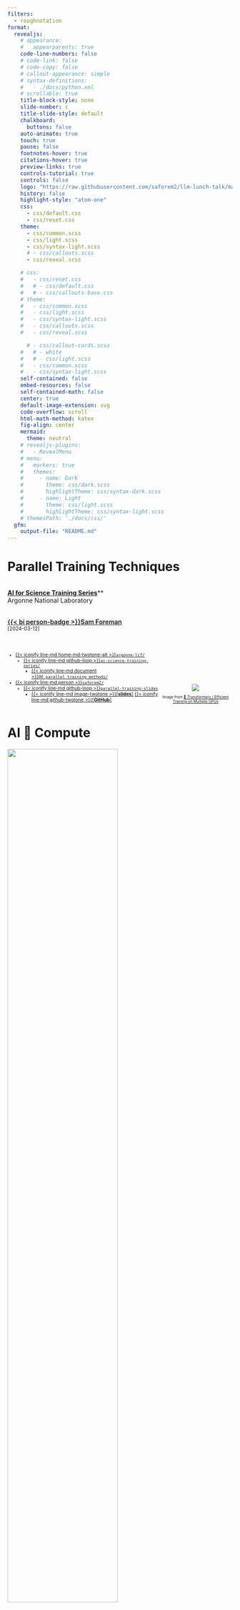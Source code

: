 ```yaml
---
filters:
  - roughnotation
format:
  revealjs:
    # appearance:
    #   appearparents: true
    code-line-numbers: false
    # code-link: false
    # code-copy: false
    # callout-appearance: simple
    # syntax-definitions:
    #   - ./docs/python.xml
    # scrollable: true
    title-block-style: none
    slide-number: c
    title-slide-style: default
    chalkboard:
      buttons: false
    auto-animate: true
    touch: true
    pause: false
    footnotes-hover: true
    citations-hover: true
    preview-links: true
    controls-tutorial: true
    controls: false
    logo: "https://raw.githubusercontent.com/saforem2/llm-lunch-talk/main/docs/assets/anl.svg"
    history: false
    highlight-style: "atom-one"
    css:
      - css/default.css
      - css/reset.css
    theme:
      - css/common.scss
      - css/light.scss
      - css/syntax-light.scss
      # - css/callouts.scss
      - css/reveal.scss

    # css:
    #   - css/reset.css
    #   # - css/default.css
    #   # - css/callouts-base.css
    # theme:
    #   - css/common.scss
    #   - css/light.scss
    #   - css/syntax-light.scss
    #   - css/callouts.scss
    #   - css/reveal.scss

      # - css/callout-cards.scss
    #   # - white
    #   # - css/light.scss
    #   - css/common.scss
    #   - css/syntax-light.scss
    self-contained: false
    embed-resources: false
    self-contained-math: false
    center: true
    default-image-extension: svg
    code-overflow: scroll
    html-math-method: katex
    fig-align: center
    mermaid:
      theme: neutral
    # revealjs-plugins:
    #   - RevealMenu
    # menu:
    #   markers: true
    #   themes:
    #     - name: Dark
    #       theme: css/dark.scss
    #       highlightTheme: css/syntax-dark.scss
    #     - name: Light
    #       theme: css/light.scss
    #       highlightTheme: css/syntax-light.scss
    # themesPath: './docs/css/'
  gfm:
    output-file: "README.md"
---
```


# Parallel Training Techniques

::: {layout="[60,-5, 35]" layout-valign="center" style="display: flex; align-items:flex-end;"}

::: {.col1}

[[**AI for Science Training Series**](https://github.com/argonne-lcf/llm-workshop)**]{.dim-text}  
[Argonne National Laboratory]{.dim-text}  
<br>

[[{{< bi person-badge >}}Sam Foreman](https://samforeman.me)]{style="font-weight: 600;"}  
[\[2024-03-12\]]{.dim-text style="font-size: 0.8em;"}  

<br>

::: {style="font-size: 0.75em;"}

- [{{< iconify line-md home-md-twotone-alt >}}`argonne-lcf/`](https://github.com/argonne-lcf/)
  - [{{< iconify line-md github-loop >}}`ai-science-training-series/`](https://github.com/argonne-lcf/ai-science-training-series)
    - [{{< iconify line-md document >}}`06_parallel_training_methods/`](https://github.com/argonne-lcf/ai-science-training-series/blob/main/06_parallel_training_methods/README.md)

- [{{< iconify line-md person >}}`saforem2/`](https://github.com/saforem2)
  - [{{< iconify line-md github-loop >}}`parallel-training-slides`](https://github.com/saforem2/parallel-training-slides)
    - [{{< iconify line-md image-twotone >}}\[**slides**\]](https://saforem2.github.io/parallel-training-slides/) [{{< iconify line-md github-twotone >}}\[**GitHub**\]](https://github.com/saforem2/parallel-training-slides/)
  <!-- - [\[{{< bi easel >}} slides\]](https://github.com/saforem2/llm-workshop-talk) -->
  <!-- - [{{< iconify line-md github-loop >}} `llm-workshop-talk`] -->
    <!-- - [\[{{< bi easel >}} slides\]](https://github.com/saforem2/llm-workshop-talk)  -->

:::

:::

::: {.col2 style="font-size: 0.6em; text-align: center;"}

::: {#fig-3d-parallel style="text-align: center;"}
[![](https://cdn-lfs.huggingface.co/datasets/huggingface/documentation-images/315020969c2ee0750b0d3b3815ee7e4ab321c4723f81de977ab6320f28715485?response-content-disposition=inline%3B+filename*%3DUTF-8%27%27parallelism-deepspeed-3d.png%3B+filename%3D%22parallelism-deepspeed-3d.png%22%3B&response-content-type=image%2Fpng&Expires=1710014172&Policy=eyJTdGF0ZW1lbnQiOlt7IkNvbmRpdGlvbiI6eyJEYXRlTGVzc1RoYW4iOnsiQVdTOkVwb2NoVGltZSI6MTcxMDAxNDE3Mn19LCJSZXNvdXJjZSI6Imh0dHBzOi8vY2RuLWxmcy5odWdnaW5nZmFjZS5jby9kYXRhc2V0cy9odWdnaW5nZmFjZS9kb2N1bWVudGF0aW9uLWltYWdlcy8zMTUwMjA5NjljMmVlMDc1MGIwZDNiMzgxNWVlN2U0YWIzMjFjNDcyM2Y4MWRlOTc3YWI2MzIwZjI4NzE1NDg1P3Jlc3BvbnNlLWNvbnRlbnQtZGlzcG9zaXRpb249KiZyZXNwb25zZS1jb250ZW50LXR5cGU9KiJ9XX0_&Signature=LfXYJ8on2VB643vlUqFHhKR4E0gp1D8lk8kZXZuNBJGToBcCOOdsSAHrl5DLTO6g0PkYzGOoRfN2bDlHQ7rxBEo%7E%7EQ8VJutDH3BP6ShhZ2nSva4MFtdMefLfwMRzjFZCEB3t4H4Q0-Hb5Z6Dxv4KvkUNhEk1ee6xW3Wcfz5Xo9TJ-wC-J7oVm%7ErPQdlphL8FMBI67W1HfgZQCTGu6iIdK6Hv0XOXB4T%7E89PuVVn0Wlf6A7QqaMVcll51DzdA-IoG%7E2Q5I-5tjyVH%7EhX3zsIbw7%7EZbxsftgajEbJQcHUrqF2ZIRq9HA7wlD3GQDyhG8gXNNVOPqrWLj4sTPs9IuBm%7EQ__&Key-Pair-Id=KVTP0A1DKRTAX)]{.stretch}

[Image from [🤗 Transformers / Efficient Training on Multiple GPUs](https://huggingface.co/docs/transformers/en/perf_train_gpu_many)]{.dim-text}
:::

:::

:::

# AI 🤝 Compute {.centeredslide height="100%"}

![](./assets/ai-and-compute-all.png){width="70%"}

::: {.dim-text style="font-size: 0.55em;"}

\[...\] since 2012, the amount of \[AI\] compute used has been increasing exponentially with a
> 34-month doubling time[^moore], or \[**300,000**x\]. [Source.](https://openai.com/research/ai-and-compute)

:::

[^moore]: By comparison, Moore’s Law had a 2-year doubling period, and would have doubled 7x since 2012


# AI 🤝 Compute \[Modern Era\] {.centeredslide height="100%"}

::: {#fig-ai-and-copute-modern}

![](./assets/ai-and-compute-modern-log.png){width="90%"}

\[**300,000**x since 2012\] vs \[7x for Moore's Law\]. [Source.](https://openai.com/research/ai-and-compute)


:::


# Single GPU Training {.centeredslide}

::: {#fig-single-gpu style="text-align: center;"}

![](./assets/single-gpu-step-1.drawio.svg){width="90%"}

**SLOW** !! model size limited by GPU memory
:::

# Collective Communication {.smaller}

Typically, we assign 1 `rank` to each GPU (or `accelerator`), i.e. `rank` $\in$ `[0, 1, ...,
WORLD_SIZE-1]`.

::: {.panel-tabset}


### `AllReduce`

- Perform _reductions_ on data (e.g. `sum`, `min`, `max`) across ranks, send result back to everyone

::: {#fig-allreduce}

![](./assets/collective-allreduce-sum.drawio.svg){width="50%"}

All-Reduce operation: each rank receives the reduction of input values across ranks.

:::

### `Reduce`

- Perform a _reduction_ on data across ranks, send to individual

::: {#fig-reduce}

![](./assets/collective-reduce-sum.drawio.svg){width="50%"}

Reduce operation: one rank receives the reduction of input values across ranks

:::


### `Broadcast`

- `broadcast` (_send_) a tensor <code>$x$</code> from one rank to all ranks

::: {#fig-broadcast}

![](./assets/collective-broadcast.drawio.svg){width="50%"}

:::

### `AllGather`

- Gathers tensors from the whole group in a list.

::: {#fig-allgather}

![](./assets/collective-allgather.drawio.svg){width="50%"}

:::

### `Scatter`

- Scatters a list of tensors to the whole group

::: {#fig-scatter}

![](./assets/collective-scatter.drawio.svg){width="50%"}

:::

:::

# Collective Operations


::: {.callout-warning icon=false title="⌛ Timeouts"}

- Collective operations have to be called for each `rank` to form a complete collective operation.
    - Failure to do so will result in other ranks waiting **indefinitely**

:::


# Why Distributed Training?

- Splitting data across workers $\longrightarrow$ larger batch size[^mbs]
  - \[`micro_batch_size = 1`\] $\times$ \[`N` GPUs\] $\rightarrow$ [<b><code>global_batch_size = N</code></b>]
- Smooth loss landscape
- Improved gradient estimators
- Less iterations needed for same number of epochs
  - May need to train for more epochs if another change is not made
  - e.g. scaling learning rate
- See [Large Batch Training of Convolutional Networks](https://arxiv.org/abs/1708.03888)

[^mbs]: `micro_batch_size` = batch_size **per** GPU

# Recent Progress


::: {#tbl-batch-scaling style="font-size:0.7em; font-family: monospace;"}

|  Year  |  Author  | Batch Size |  Processor | \# Processors |       Time       | Accuracy |
|:------:|:--------:|:----------:|:----------:|:-------------:|:----------------:|:--------:|
|  2016  |    He    |     256    | Tesla P100 |       8       |      29 Hour     |  75.30%  |
|  2019  | Yamazaki |   81,920   | Tesla V100 |  [2048]{.red} | [1.2 Min]{.blue} |  75.08%  |

: Batch-Size-Scaling {.striped .hover}

:::

<!-- |                                 |             Goyal et al.             |               8192               |                 Tesla P100                  |             Caffe 2             |               1 Hour               |                            76.3%         | -->
<!-- |                                 |             Smith et al.             |         8192 ->  16,384          |                full TPU pod                 |           TensorFlow            |              30 Mins               |                            76.1%         | -->
<!-- |                                 |             Akiba et al.             |              32,768              |              Tesla P100 x1024               |             Chainer             |              15 Mins               |                            74.9%         | -->
<!-- |                                 |              Jia et al.              |              65,536              |              Tesla P40  x2048               |           TensorFLow            |              6.6 Mins              |                            75.8%         | -->
<!-- |                                 |             Ying et al.              |              65,536              |                TPU v3 x1024                 |           TensorFlow            |              1.8 Mins              |                            75.2%         | -->
<!-- |                                 |            Mikami et al.             |              55,296              |              Tesla V100 x3456               |               NNL               |              2.0 Mins              |                           75.29%         | -->

# Data Parallel Training

<!-- ::: {layout="[40,-5, 50]" layout-valign="center" style="display: flex; align-items:flex-end;"} -->
<!---->
<!-- ::: {.col1} -->
<!---->
<!-- ::: -->

::: {#fig-multi-gpu-ddp}

![](./assets/multi-gpu-ddp.drawio.svg)

:::

<!-- ::: -->


# Data Parallel Training


- 🔗 Links:
  - [PyTorch Distributed Overview](https://pytorch.org/tutorials/beginner/dist_overview.html)
  - [Distributed Data Parallel — PyTorch master documentation](https://pytorch.org/docs/master/notes/ddp.html)
  - [🤗 Efficient Training on Multiple GPUs](https://huggingface.co/docs/transformers/en/perf_train_gpu_many)
  - [Getting Started - DeepSpeed](https://www.deepspeed.ai/getting-started/)

# Data Parallel Training

::: {#fig-data-parallel}
![](./assets/data-parallel-light.svg)
:::

# Data Parallel Training

::: {layout="[45,-5,50]" layout-valign="center" style="display: flex; align-items:flex-end;"}

::: {.col1 style="font-size:0.75em;"}

- Typically easier to implement
- Existing frameworks ([Horovod](https://horovod.readthedocs.io/en/stable/index.html), [DeepSpeed](https://github.com/microsoft/DeepSpeed), [DDP](https://pytorch.org/docs/stable/notes/ddp.html), etc)
  - Relatively simple to get up and running (minor modifications to code)
    - {{< fa brands github >}} [`saforem2/ezpz`](https://github.com/saforem2/ezpz)
- Recent presentation on data-parallel training available on [YouTube](https://youtu.be/930yrXjNkgM)

:::

::: {style="text-align:center;"}

![](https://saforem2.github.io/distributed-training-slides/assets/data-parallel.svg){width="80%"}

:::

:::

# Data Parallel Training

::: {layout="[45,-5,50]" layout-valign="center" style="display: flex; align-items:flex-end;"}

::: {.col1 style="font-size:0.75em;"}

- Each worker has **copy of complete model**
- Global batch of data split into multiple mini-batches
  - Each worker computes the corresponding **loss and gradients from local data**
- Before updating parameters, loss and gradients averaged across workers

:::

::: {style="text-align:center;"}

![](https://saforem2.github.io/distributed-training-slides/assets/data-parallel.svg){width="80%"}

:::

:::

# Data Parallel Training

::: {#fig-avgGrads}

![](https://saforem2.github.io/distributed-training-slides/assets/avgGrads.svg)

:::

# Deal with Data

- At each training step, we want to ensure that **each worker receives unique data**

- This can be done in one of two ways:

    1. Manually partition data (ahead of time) and assign different sections to different workers
        1. Each worker can only see their local portion of the data

    2. From each worker, randomly select a mini-batch
        1. Each worker can see the full dataset

  ::: {.callout-warning icon=false title="⚠️  Warning"}
  Don't forget your seed!  

  When randomly selecting, it is important that each worker uses different seeds to ensure they receive unique data
  :::


# Best Practices {.smaller}

- Use parallel IO whenever possible
  - Feed each rank from different files
  - Use MPI IO to have each rank read its own batch from a file
  - Use several ranks to read data, MPI to scatter to remaining ranks
    - Most practical in big _at-scale_ training

  ::: {.callout-important icon=false title="🤝 Keeping things in Sync"}

  **Computation stalls during communication !!**  

  Keeping the communication to computation ratio small is important for effective scaling.

  :::

- Take advantage of data storage
  - Use [striping on lustre](https://wiki.lustre.org/Configuring_Lustre_File_Striping)
  - Use the right optimizations for Aurora, Polaris, etc.

- Preload data when possible
  - Offloading to a GPU frees CPU cycles for loading the next batch of data
    - **minimize IO latency this way**

# Broadcast Initial State

- At the start of training (or when loading from a checkpoint), we want all of our workers to be initialized consistently
  - **Broadcast** the model and optimizer states from `rank() == 0` worker

  ```mermaid
  flowchart TD
    0["GPU0"] --> 1["GPU 1"]
    0 --> 2["GPU 2"]
    0 -->|Model + Optimizer State| 3["GPU 3"]
    0 --> ...
    0 --> N["GPU N"]
  ```


# Model Parallel Training

::: {layout="[60,40]" layout-valign="center" style="display: flex; align-items:flex-end;"}

::: {.col1}

- Split up network over multiple workers
  - Each receives disjoint subset
  - All communication associated with subsets are distributed
- Communication whenever dataflow between two subsets
- Typically **more complicated** to implement than data parallel training
- Suitable when the model is too large to fit onto a single device (CPU / GPU)

- {{< fa brands github >}} [`argonne-lcf/Megatron-DeepSpeed`](https://github.com/argonne-lcf/Megatron-DeepSpeed)
- 🤗 [`huggingface/nanotron`](https://github.com/huggingface/nanotron)

:::


::: {#fig-model-parallel-1}

![](https://saforem2.github.io/distributed-training-slides/assets/model-parallel.svg)

:::

:::

# Model Parallel Training: Example

$$y = \sum_{i} w_{i} * x_{i} = w_0 * x_0 + w_1 * x_1 + w_2 * x_2$$

1. Compute $y_{0} = w_{0} * x_{0}$ and send to $\longrightarrow$ `GPU1`
2. Compute $y_{1} = y_{0} + w_{1} * x_{1}$ and send to $\longrightarrow$ `GPU2`
3. Compute $y = y_{1} * w_{2} * x_{2}$ ✅


```mermaid
flowchart LR
  subgraph X0["GPU0"]
    direction LR
    a["w0"]
  end
  subgraph X1["GPU1"]
    direction LR
    b["w1"]
  end
  subgraph X2["GPU2"]
    direction LR
    c["w2"]
  end
  X1 & X0 <--> X2
  X0 <--> X1
  x["x0, x1, x2"] --> X0
```


# Hands-On

-
[Instructions](https://github.com/argonne-lcf/ai-science-training-series/blob/main/06_parallel_training/README.md)

  - {{< fa brands github >}} [`saforem2/wordplay` 🎮💬](https://saforem2.github.io/wordplay/)
  \[[web](https://saforem2.github.io/wordplay/)\]


# Thank you!

- Organizers
- ALCF Data Science & Operations

- Feel free to reach out!
  <split even >

    [<i class="fas fa-home"></i>](https://samforeman.me)
    [<i class="far fa-paper-plane"></i>](mailto:///foremans@anl.gov)
    [<i class="fab fa-twitter"></i>](https://www.twitter.com/saforem2)
     </split>

::: {.callout-info icon=false title="🙏 Acknowledgements"}

This research used resources of the Argonne Leadership Computing Facility, which is a DOE Office of Science User Facility supported under Contract DE-AC02-06CH11357.

:::


# Backups


## Forward Pass

- Each worker has identical copy of model
- **Global batch of data split across workers**
- Loss + Grads averaged across workers before updating parameters

    ```mermaid
    flowchart TD
      D["dataset"] --> S1["subset_1"]
      D --> S2["subset_2"]
      D --> S3["subset_3"]
      D --> S4["subset_4"]
      S1 --> W1["Worker 1"]
      S2 --> W2["Worker 2"]
      S3 --> W3["Worker 3"]
      S4 --> W4["Worker 4"]
    ```

## Organization

```mermaid
flowchart TD
  subgraph identifier[" "]
    direction LR
    GPU1
    GPU2
    GPU3
    GPU4
  end
  subgraph Network
    direction LR
    Model
  end
  Network -.-> GPU1
  Network -.-> GPU2
  Network -.-> GPU3
  Network -.-> GPU4
  subset1 --> GPU1
  subset2 --> GPU2
  subset3 --> GPU3
  subset4 --> GPU4
  subgraph Dataset
    direction LR
    subset1
    subset2
    subset3
    subset4
  end
  subgraph Communication
    direction LR
    GPU1 <-.-> AR[Allreduce]
    GPU2 <-.-> AR
    GPU3 <-.-> AR
    GPU4 <-.-> AR
  end
  AR ==>|Broadcast| Network
```

# Data Parallel Training

::: {layout="[60,40]" layout-valign="center" style="display: flex; align-items:flex-end;"}

::: {.col1}
- Each worker receives [identical]{.red} copy of [model]{.red} and [unique]{.blue} subset of
[data]{.blue}
:::

::: {.col2}

```mermaid
flowchart TD
    subgraph identifier[" "]
        direction LR
        data --> subset1
        data --> subset2
        data --> subset3
        data --> subset4
        subset1
        subset2
        subset3
        subset4
    end
    subgraph Workers
        direction LR
        subset1 --> GPX1["GPU1"]
        subset2 --> GPX2["GPU2"]
        subset3 --> GPX3["GPU3"]
        subset4 --> GPX4["GPU4"]
    end
    GPX1 <.-> Communication["Avg + Distribute Gradients"]
    GPX2 <.-> Communication
    GPX3 <.-> Communication
    GPX4 <.-> Communication
```
:::

:::



## Emergent Abilities {background-color="#FBFBFD"}

::: {width="66%" style="text-align: center;"}

<img src="https://github.com/saforem2/llm-lunch-talk/blob/main/docs/assets/emergent-abilities.gif?raw=true" height="75%" />

[Emergent abilities of Large Language Models](https://arxiv.org/abs/2206.07682) @yao2023tree
:::


## Training LLMs


::: {layout="[ 50, 40 ]" layout-valign="center"}

::: {#fig-evolution}

![](https://github.com/Mooler0410/LLMsPracticalGuide/raw/main/imgs/survey-gif-test.gif)

Visualization from @yang2023harnessing

:::

::: {}

![](https://github.com/saforem2/llm-lunch-talk/blob/main/docs/assets/it_hungers.jpeg?raw=true)


:::

:::


## Life-Cycle of the LLM {auto-animate=true}

::: {layout="[ 45, 55 ]" layout-valign=center}

::: {#column-one}

1. Data collection + preprocessing

2. **Pre-training**
    - Architecture decisions:  
      `{model_size, hyperparameters,`  
      `parallelism, lr_schedule, ...}`

3. Supervised Fine-Tuning
    - Instruction Tuning
    - Alignment

4. Deploy (+ monitor, re-evaluate, etc.)

:::

::: {#column-two}

::: {#fig-pretrain-two}

![](https://jalammar.github.io/images/gpt3/03-gpt3-training-step-back-prop.gif)


**Pre-training**: Virtually all of the compute used during pretraining phase.  

Figure from [The Illustrated Transformer](http://jalammar.github.io/illustrated-transformer/)
:::

:::

:::

## Forward Pass


::: {#fig-forward-pass}

<video data-autoplay src="https://huggingface.co/datasets/huggingface/documentation-images/resolve/main/blog/assisted-generation/gif_1_1080p.mov"></video>


Language Model trained for causal language modeling. Video from: [🤗 Generation with LLMs](https://huggingface.co/docs/transformers/main/en/llm_tutorial)
:::


## Generating Text

::: {#fig-generating-text}

<video data-autoplay src="https://huggingface.co/datasets/huggingface/documentation-images/resolve/main/blog/assisted-generation/gif_2_1080p.mov"></video>

Language Model trained for causal language modeling. Video from: [🤗 Generation with LLMs](https://huggingface.co/docs/transformers/main/en/llm_tutorial)
:::




## Life-Cycle of the LLM: Pre-training {auto-animate=true}


::: {#fig-pretrain-two}

![](https://jalammar.github.io/images/gpt3/03-gpt3-training-step-back-prop.gif)

**Pre-training**: Virtually all of the compute used during pretraining phase
:::


## Life-Cycle of the LLM: Fine-Tuning {auto-animate=true style="font-size: 0.8em;"}

::: {#fig-pretrain-two}

![](https://jalammar.github.io/images/gpt3/10-gpt3-fine-tuning.gif)

**Fine-tuning**[^ill-transf1]: Fine-tuning actually updates the model's weights to make the model better at a certain task.

:::

[^ill-transf1]: Figure from [The Illustrated Transformer](http://jalammar.github.io/illustrated-transformer/)


## Assistant Models {.centeredslide background-color="#181D29"}

[![](https://github.com/saforem2/LLM-tutorial/blob/main/docs/assets/jailbreak.jpeg?raw=true)]{.preview-image style="text-align:center; margin-left:auto; margin-right: auto;"}


## [{{< iconify line-md github-loop >}}`saforem2/wordplay` 🎮💬 ](https://github.com/saforem2/wordplay)

<!-- - [{{< iconify mdi github-face >}} `saforem2/wordplay`](https://github.com/saforem2/wordplay) -->

- Fork of Andrej Karpathy's `nanoGPT`

::: {#fig-nanoGPT}

![](https://github.com/saforem2/nanoGPT/raw/master/assets/nanogpt.jpg)

The simplest, fastest repository for training / finetuning GPT based models.
:::

## [{{< iconify line-md github-loop >}}`saforem2/wordplay` 🎮💬 ](https://github.com/saforem2/wordplay)

::: {#fig-compare layout="[[40,40]]" layout-valign="bottom" style="display: flex; align-items: flex-end;"}

![`nanoGPT`](https://github.com/saforem2/wordplay/blob/main/assets/car.png?raw=true){#fig-nanogpt width="256px"}

![`wordplay` 🎮 💬](https://github.com/saforem2/wordplay/blob/main/assets/robot.png?raw=true){#fig-wordplay width="150px"}

`nanoGPT`, transformed.

:::


## Install

```bash
python3 -m pip install "git+https://github.com/saforem2/wordplay.git"
python3 -c 'import wordplay; print(wordplay.__file__)'
# ./wordplay/src/wordplay/__init__.py
```

## Dependencies

- [`transformers`](https://github.com/huggingface/transformers) for
  {{< iconify noto hugging-face >}} transformers (to load `GPT-2` checkpoints)
- [`datasets`](https://github.com/huggingface/datasets) for {{< iconify noto
  hugging-face >}} datasets (if you want to use OpenWebText)
- [`tiktoken`](https://github.com/openai/tiktoken) for OpenAI's fast BPE code
- [`wandb`](https://wandb.ai) for optional logging
- [`tqdm`](https://github.com/tqdm/tqdm) for progress bars


## Quick Start

- We start with training a character-level GPT on the works of Shakespeare.

  1. Downloading the data (~ 1MB) file
  2. Convert raw text to one large stream of integers

  ```bash
  python3 data/shakespeare_char/prepare.py
  ```

  This will create `data/shakespeare_char/{train.bin, val.bin}`.

## Model [{{< iconify fa-brands github >}} `model.py`](https://github.com/saforem2/wordplay/blob/master/src/wordplay/model.py) {height="100%"}

::: {.panel-tabset style="height: 100%!important;"}

### `CausalSelfAttention`

```.python
```

### `LayerNorm`

```.python
```

### `MLP`

```.python
```

### `Block`

```.python
```

### `GPT`

```.python
```

:::

## Trainer [{{< iconify fa-brands github >}} `trainer.py`](https://github.com/saforem2/wordplay/blob/master/src/wordplay/trainer.py) {height="100%"}


::: {.panel-tabset style="font-size: 0.75em; width: 100%; height: 100%;"}

### `get_batch`

```.python
```
### `_forward_step`

```.python
```

### `_backward_step`

```.python
```

### `train_step`

```.python
```

### `estimate_loss`

```.python
```
:::

## Self-Contained Shakespeare Example

::: {layout="[ 60, -5, 25 ]" layout-valign="center"}

::: {.panel-tabset style="font-size: 0.9em; width: 100%!important; height: 100%!important;"}

#### 📒 Shakespeare

- [![](https://colab.research.google.com/assets/colab-badge.svg)](https://colab.research.google.com/github/saforem2/wordplay/blob/master/notebooks/shakespeare.ipynb)  
- [`shakespeare.ipynb`](https://github.com/saforem2/wordplay/blob/main/notebooks/shakespeare.ipynb)

#### 🔗 Links

- [📊 [Slides](https://saforem2.github.io/llm-workshop-talk/#/llm-workshop-talk)]{style="background-color:#f8f8f8; padding: 2pt; border-radius: 6pt"}
- [🏡 [Project Website](https://saforem2.github.io/wordplay)]{style="background-color:#f8f8f8; padding: 2pt; border-radius: 6pt"}
- [💻 [`saforem2/wordplay`](https://github.com/saforem2/wordplay)]{style="background-color:#f8f8f8; padding: 2pt; border-radius: 6pt"}

:::

<!-- ![(link to Colab Notebook)](./assets/qrcode-colab.png) -->

:::

## {background-iframe="https://saforem2.github.io/wordplay"}


## Links

1. [{{< fa brands github >}} Hannibal046/Awesome-LLM](https://github.com/Hannibal046/Awesome-LLM/blob/main/README.md) [[![Awesome](https://awesome.re/badge.svg)](https://awesome.re)]{.inline-image}
2. [{{< fa brands github >}} Mooler0410/LLMsPracticalGuide](https://github.com/Mooler0410/LLMsPracticalGuide)
3. [Large Language Models (in 2023)](https://docs.google.com/presentation/d/1636wKStYdT_yRPbJNrf8MLKpQghuWGDmyHinHhAKeXY/edit#slide=id.g238b2698243_0_734https://docs.google.com/presentation/d/1636wKStYdT_yRPbJNrf8MLKpQghuWGDmyHinHhAKeXY/edit#slide=id.g238b2698243_0_734)
4. [The Illustrated Transformer](http://jalammar.github.io/illustrated-transformer/)
5. [Generative AI Exists because of the Transformer](https://ig.ft.com/generative-ai/)
6. [GPT in 60 Lines of Numpy](https://jaykmody.com/blog/gpt-from-scratch/)
7. [Better Language Models and their Implications](https://openai.com/research/better-language-models)  
8. [{{< fa solid flask-vial >}}]{.green-text} [Progress / Artefacts / Outcomes from 🌸 Bloom BigScience](https://bigscience.notion.site/ebe3760ae1724dcc92f2e6877de0938f?v=2faf85dc00794321be14bc892539dd4f)

::: {.callout-note title="Acknowledgements"}
This research used resources of the Argonne Leadership Computing Facility,  
which is a DOE Office of Science User Facility supported under Contract DE-AC02-06CH11357.
:::

## References

1. [NVIDIA / NCCL / Collective Operations](https://docs.nvidia.com/deeplearning/nccl/user-guide/docs/usage/collectives.html)

::: {#refs}
:::
